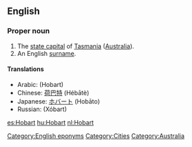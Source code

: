 ==English==

===Proper noun===
{{en-proper noun}}

# The [[state capital]] of [[Tasmania]] ([[Australia]]).
# An English [[surname]].

====Translations====
* Arabic: {{Arab|[[هوبارت]]}} (Hobart) {{m}}
* Chinese: [[荷巴特]] (Hébātè)
* Japanese: [[ホバート]] (Hobāto)
* Russian: {{t|ru|Хобарт|sc=Cyrl|m}} (Xóbart)

[[Category:English eponyms]]
[[Category:Cities]]
[[Category:Australia]]

[[es:Hobart]]
[[hu:Hobart]]
[[nl:Hobart]]